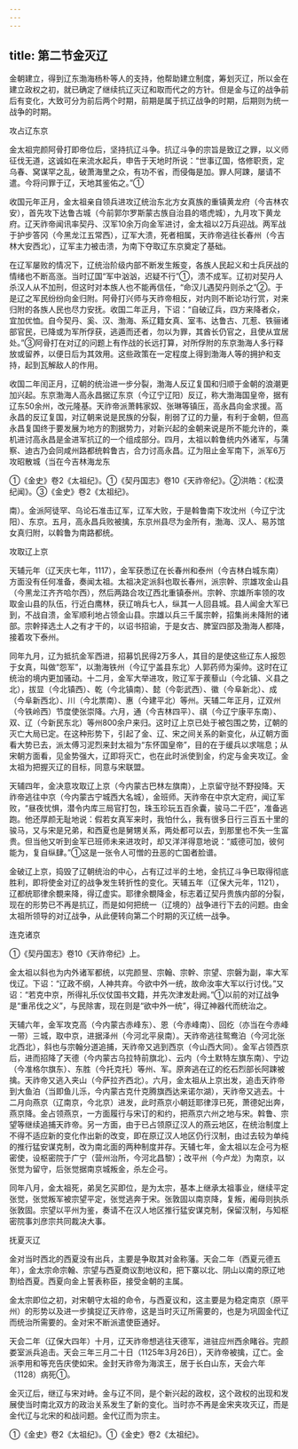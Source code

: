 ```yaml
---
---
---
```

title: 第二节金灭辽
---



金朝建立，得到辽东渤海杨朴等人的支持，他帮助建立制度，筹划灭辽，所以金在建立政权之初，就已确定了继续抗辽灭辽和取而代之的方针。但是金与辽的战争前后有变化，大致可分为前后两个时期，前期是属于抗辽战争的时期，后期则为统一战争的时期。

攻占辽东京

金太祖完颜阿骨打即帝位后，坚持抗辽斗争。抗辽斗争的宗旨是致辽之罪，以义师征伐无道，这诚如在来流水起兵，申告于天地时所说：“世事辽国，恪修职贡，定乌春、窝谋罕之乱，破萧海里之众，有功不省，而侵侮是加。罪人阿踈，屡请不遣。今将问罪于辽，天地其鉴佑之。”①

收国元年正月，金太祖亲自领兵进攻辽统治东北方女真族的重镇黄龙府（今吉林农安），首先攻下达鲁古城（今前郭尔罗斯蒙古族自治县的塔虎城），九月攻下黄龙府。辽天祚帝闻讯率契丹、汉军10余万向金军进讨，金太祖以2万兵迎战。两军战于护步答冈（今黑龙江五常西），辽军大溃，死者相属，天祚帝逃往长春州（今吉林大安西北），辽军主力被击溃，为南下夺取辽东京奠定了基础。

在辽军屡败的情况下，辽统治阶级内部不断发生叛变，各族人民起义和士兵厌战的情绪也不断高涨。当时辽国“军中汹汹，迟疑不行”①，溃不成军。辽初对契丹人杀汉人从不加刑，但这时对本族人也不能再信任，“命汉儿遇契丹则杀之”②。于是辽之军民纷纷向金归附。阿骨打兴师与天祚帝相反，对内则不断论功行赏，对来归附的各族人民也尽力安抚。收国二年正月，下诏：“自破辽兵，四方来降者众，宜加优恤。自今契丹、奚、汉、渤海、系辽籍女真、室韦、达鲁古、兀惹、铁骊诸部官民，已降或为军所俘获，逃遁而还者，勿以为罪，其酋长仍官之，且使从宜居处。”③阿骨打在对辽的问题上有作战的长远打算，对所俘附的东京渤海人多行释放或留养，以便日后为其效用。这些政策在一定程度上得到渤海人等的拥护和支持，起到瓦解敌人的作用。

收国二年闰正月，辽朝的统治进一步分裂，渤海人反辽复国和归顺于金朝的浪潮更加兴起。东京渤海人高永昌据辽东京（今辽宁辽阳）反辽，称大渤海国皇帝，据有辽东50余州，改元隆基。天祚帝派萧韩家奴、张琳等镇压，高永昌向金求援。高永昌的反辽复国，对辽朝来说是民族的分裂，削弱了辽的力量，有利于金朝，但高永昌复国终于要发展为地方的割据势力，对新兴起的金朝来说是所不能允许的，乘机进讨高永昌是金进军抗辽的一个组成部分。四月，太祖以斡鲁统内外诸军，与蒲察、迪古乃会同咸州路都统斡鲁古，合力讨高永昌。辽为阻止金军南下，派军6万攻昭散城（当在今吉林海龙东

①《金史》卷2《太祖纪》。①《契丹国志》卷10《天祚帝纪》。②洪皓：《松漠纪闻》。③《金史》卷2《太祖纪》。

南）。金派阿徒罕、乌论石准击辽军，辽军大败，于是斡鲁南下攻沈州（今辽宁沈阳）、东京。五月，高永昌兵败被擒，东京州县尽为金所有，渤海、汉人、易苏馆女真归附，以斡鲁为南路都统。

攻取辽上京

天辅元年（辽天庆七年，1117），金军获悉辽在长春州和泰州（今吉林白城东南）方面没有任何准备，奏闻太祖。太祖决定派斜也取长春州，派宗幹、宗雄攻金山县（今黑龙江齐齐哈尔西），然后两路合攻辽西北重镇泰州。宗幹、宗雄所率领的攻取金山县的队伍，行近白鹰林，获辽哨兵七人，纵其一人回县城。县人闻金大军已到，不战自溃，金军顺利地占领金山县。宗雄以兵三千属宗幹，招集尚未降附的诸部。宗幹择选土人之有才干的，以诏书招谕，于是女古、脾室四部及渤海人都降，接着攻下泰州。

同年九月，辽为抵抗金军西进，招募饥民得2万多人，其目的是使这些辽东人报怨于女真，叫做“怨军”，以渤海铁州（今辽宁盖县东北）人郭药师为渠帅。这时在辽统治的境内更加骚动。十二月，金军大举进攻，败辽军于蒺藜山（今北镇、义县之北），拔显（今北镇西）、乾（今北镇南）、懿（今彰武西）、徽（今阜新北）、成（今阜新西北）、川（今北票南）、惠（今建平北）等州。天辅二年正月，辽双州（今铁岭西）节度使张崇降。六月，通（今吉林四平）、祺（今辽宁康平东南）、双、辽（今新民东北）等州800余户来归。这时辽上京已处于被包围之势，辽朝的灭亡大局已定。在这种形势下，引起了金、辽、宋之间关系的新变化，从辽朝方面看大势已去，派太傅习泥烈来封太祖为“东怀国皇帝”，目的在于缓兵以求喘息；从宋朝方面看，见金势强大，辽即将灭亡，也在此时派使到金，约定与金夹攻辽。金太祖为把握灭辽的目标，同意与宋联盟。

天辅四年，金决意攻取辽上京（今内蒙古巴林左旗南），上京留守挞不野投降。天祚帝逃往中京（今内蒙古宁城西大名城），金班师。天祚帝在中京大定府，闻辽军败，“昼夜忧惧，潜令内库三局官打包，珠玉珍玩五百余囊，骏马二千匹”，准备逃跑。他还厚颜无耻地说：假若女真军来时，我怕什么，我有很多日行三百五十里的骏马，又与宋是兄弟，和西夏也是舅甥关系，两处都可以去，到那里也不失一生富贵。但当他又听到金军已班师未来进攻时，却又洋洋得意地说：“威德可加，彼何能为，复自纵肆。”①这是一张令人可憎的丑恶的亡国者脸谱。

金破辽上京，捣毁了辽朝统治的中心，占有辽过半的土地，金抗辽斗争已取得彻底胜利，即将使金对辽的战争发生转折性的变化。天辅五年（辽保大元年，1121），辽都统耶律余覩来降，得辽虚实。耶律余覩降金，标志着辽契丹贵族内部的分裂，现在的形势已不再是抗辽，而是如何把统一（辽境的）战争进行下去的问题。由金太祖所领导的对辽战争，从此便转向第二个时期的灭辽统一战争。

连克诸京

①《契丹国志》卷10《天祚帝纪》上。

金太祖以斜也为内外诸军都统，以完颜昱、宗翰、宗幹、宗望、宗磐为副，率大军伐辽。下诏：“辽政不纲，人神共弃。今欲中外一统，故命汝率大军以行讨伐。”又诏：“若克中京，所得礼乐仪仗国书文籍，并先次津发赴阙。”①以前的对辽战争是“重吊伐之义”，与民除害，现在则是“欲中外一统”，得辽神器代而统治之。

天辅六年，金军攻克高（今内蒙古赤峰东）、恩（今赤峰南）、回纥（亦当在今赤峰一带）三城，取中京，进据泽州（今河北平泉南）。天祚帝逃往鸳鸯泊（今河北张北西北），斜也与宗翰分道追捕，天祚帝又逃到西京（今山西大同）。金军占领西京后，进而招降了天德（今内蒙古乌拉特前旗北）、云内（今土默特左旗东南）、宁边（今准格尔旗东）、东胜（今托克托）等州、军。原奔逃在辽的纥石烈部长阿踈被擒。天祚帝又逃入夹山（今萨拉齐西北）。六月，金太祖从上京出发，追击天祚帝到大鱼泊（当即鱼儿泺，今内蒙古克什克腾旗西达来诺尔湖），天祚帝又逃去。十二月向燕京（辽南京，今北京）进发，此时燕京小朝廷耶律淳已死，萧德妃出奔，燕京降。金占领燕京，一方面履行与宋订的和约，把燕京六州之地与宋。斡鲁、宗望等继续追捕天祚帝。另一方面，由于已占领原辽汉人的燕云地区，在统治制度上不得不适应新的变化作出新的改变，即在原辽汉人地区仍行汉制，由过去较为单纯的推行猛安谋克制，改为南北面的两种制度并存。天辅七年，金太祖以左企弓为枢密使，设枢密院于广宁（营州治所，今河北昌黎）；改平州（今卢龙）为南京，以张觉为留守，后张觉据南京城叛金，杀左企弓。

同年八月，金太祖死，弟吴乞买即位，是为太宗，基本上继承太祖事业，继续平定张觉，张觉叛军被宗望平定，张觉逃奔于宋。张敦固以南京降，复叛，阇母则执杀张敦固。宗望以平州为鉴，奏请不在汉人地区推行猛安谋克制，保留汉制，与知枢密院事刘彦宗共同裁决大事。

抚夏灭辽

金对当时西北的西夏没有出兵，主要是争取其对金称藩。天会二年（西夏元德五年），金太宗命宗翰、宗望与西夏商议割地议和，把下寨以北、阴山以南的原辽地割给西夏。西夏向金上誓表称臣，接受金朝的主属。

金太宗即位之初，对宋朝守太祖的命令，与西夏议和，这主要是为稳定南京（原平州）的形势以及进一步擒捉辽天祚帝，这是当时灭辽所需要的，也是为巩固金代辽而统治所需要的。金对宋不断派遣使臣通好。

天会二年（辽保大四年）十月，辽天祚帝想逃往天德军，进驻应州西余睹谷。完颜娄室派兵追击。天会三年三月二十日（1125年3月26日），天祚帝被擒，辽亡。金派李用和等充告庆使如宋。金封天祚帝为海滨王，居于长白山东，天会六年（1128）病死①。

金灭辽后，继辽与宋对峙。金与辽不同，是个新兴起的政权，这个政权的出现和发展使当时南北双方的政治关系发生了新的变化。当时亦不再是金宋夹攻灭辽，而是金代辽与北宋的和战问题。金代辽而为宗主。

①《金史》卷2《太祖纪》。①《金史》卷2《太祖纪》。